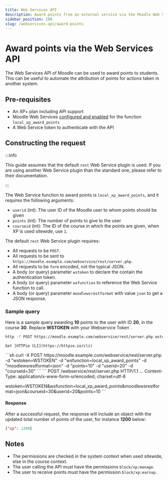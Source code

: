```yaml
---
title: Web Services API
description: Award points from an external service via the Moodle Web Services API.
sidebar_position: 100
slug: /webservices-api/award-points
---
```


# Award points via the Web Services API


<RequiresXpPlus />

The Web Services API of Moodle can be used to award points to students. This can be useful to automate the attribution of points for actions taken in another system.

## Pre-requisites

- An XP+ plan including API support
- Moodle Web Services [configured and enabled](https://docs.moodle.org/en/Using_web_services) for the function `local_xp_award_points`
- A Web Service token to authenticate with the API

## Constructing the request

:::info

This guide assumes that the default `rest` Web Service plugin is used. If you are using another Web Service plugin than the standard one, please refer to their documentation.

:::

The Web Service function to award points is `local_xp_award_points`, and it requires the following arguments:

- `userid` (int): The user ID of the Moodle user to whom points should be given
- `points` (int): The number of points to give to the user
- `courseid` (int): The ID of the course in which the points are given, when XP is used sitewide, use `1`.

The default `rest` Web Service plugin requires:

- All requests to be `POST`.
- All requests to be sent to `https://moodle.example.com/webservice/rest/server.php`.
- All requests to be `form` encoded, not the typical JSON.
- A body (or query) parameter `wstoken` to declare the contain the authentication token.
- A body (or query) parameter `wsfunction` to reference the Web Service function to call.
- A body (or query) parameter `moodlewsrestformat` with value `json` to get a JSON response.

### Sample query

Here is a sample query awarding **10** points to the user with ID **20**, in the course **30**. Replace **WSTOKEN** with your Webservice Token`.


<Tabs>
  <TabItem value="httpie" label="HTTPie" default>

```sh
http -f POST https://moodle.example.com/webservice/rest/server.php wstoken=WSTOKEN wsfunction=local_xp_award_points moodlewsrestformat=json userid=10 points=20 courseid=30
```

    Get [HTTPie CLI](https://httpie.io/cli)
  </TabItem>
  <TabItem value="curl" label="curl">
```sh
curl -X POST https://moodle.example.com/webservice/rest/server.php -d "wstoken=WSTOKEN" -d "wsfunction=local_xp_award_points" -d "moodlewsrestformat=json" -d "points=10" -d "userid=20" -d "courseid=30"
```
  </TabItem>
  <TabItem value="plain" label="Plain text">
    ```
POST /webservice/rest/server.php HTTP/1.1
...
Content-Type: application/x-www-form-urlencoded; charset=utf-8

wstoken=WSTOKEN&wsfunction=local_xp_award_points&moodlewsrestformat=json&courseid=30&userid=20&points=10
    ```
  </TabItem>
</Tabs>

#### Response

After a successful request, the response will include an object with the updated total number of points of the user, for instance **1200** below:

```json
{"xp": 1200}
```

## Notes

- The permissions are checked in the system context when used sitewide, else in the course context.
- The user calling the API must have the permissions `block/xp:manage`.
- The user to receive points must have the permission `block/xp:earnxp`.